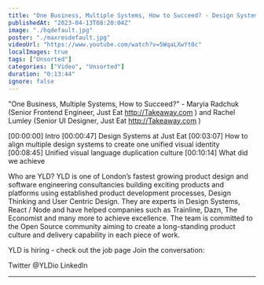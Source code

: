 ```yaml
---
title: "One Business, Multiple Systems, How to Succeed? - Design Systems London #7 - March 2023"
publishedAt: "2023-04-13T08:20:04Z"
image: "./hqdefault.jpg"
poster: "./maxresdefault.jpg"
videoUrl: "https://www.youtube.com/watch?v=5WqaLXwYt0c"
localImages: true
tags: ["Unsorted"]
categories: ["Video", "Unsorted"]
duration: "0:13:44"
ignore: false
---
```


"One Business, Multiple Systems, How to Succeed?" - Maryia Radchuk (Senior Frontend Engineer, Just Eat http://Takeaway.com ) and Rachel Lumley (Senior UI Designer, Just Eat http://Takeaway.com )

[00:00:00] Intro
[00:00:47] Design Systems at Just Eat
[00:03:07] How to align multiple design systems to create one unified visual identity
[00:08:45] Unified visual language duplication culture
[00:10:14] What did we achieve

Who are YLD?
YLD is one of London’s fastest growing product design and software engineering consultancies building exciting products and platforms using established product development processes, Design Thinking and User Centric Design. They are experts in Design Systems, React / Node and have helped companies such as Trainline, Dazn, The Economist and many more to achieve excellence.
The team is committed to the Open Source community aiming to create a long-standing product culture and delivery capability in each piece of work.

YLD is hiring - check out the job page
Join the conversation:

Twitter @YLDio
LinkedIn

---
